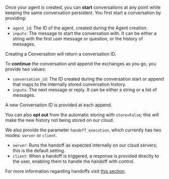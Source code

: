 
Once your agent is created, you can **start** conversations at any point while keeping the same conversation persistent. You first start a conversation by providing:
- `agent_id`: The ID of the agent, created during the Agent creation.
- `inputs`: The message to start the conversation with. It can be either a string with the first user message or question, or the history of messages.  

Creating a Conversation will return a conversation ID.

To **continue** the conversation and append the exchanges as you go, you provide two values:
- `conversation_id`: The ID created during the conversation start or append that maps to the internally stored conversation history.
- `inputs`: The next message or reply. It can be either a string or a list of messages.  

A new Conversation ID is provided at each append.

You can also **opt out** from the automatic storing with `store=False`; this will make the new history not being stored on our cloud.  

We also provide the parameter `handoff_execution`, which currently has two modes: `server` or `client`.
- `server`: Runs the handoff as expected internally on our cloud servers; this is the default setting.
- `client`: When a handoff is triggered, a response is provided directly to the user, enabling them to handle the handoff with control.  

For more information regarding handoffs visit [this section](../handoffs).

<ExplorerTabs>
  <ExplorerTab value="starting" label="Starting">
    <StartingTab/>
  </ExplorerTab>
  <ExplorerTab value="continue" label="Continue">
    <ContinueTab/>
  </ExplorerTab>
  <ExplorerTab value="retrieve" label="retrieve">
    <RetrieveTab/>
  </ExplorerTab>
  <ExplorerTab value="restart" label="Restart">
    <RestartTab/>
  </ExplorerTab>
  <ExplorerTab value="streaming" label="Streaming">
    <StreamingTab/>
  </ExplorerTab>
</ExplorerTabs>